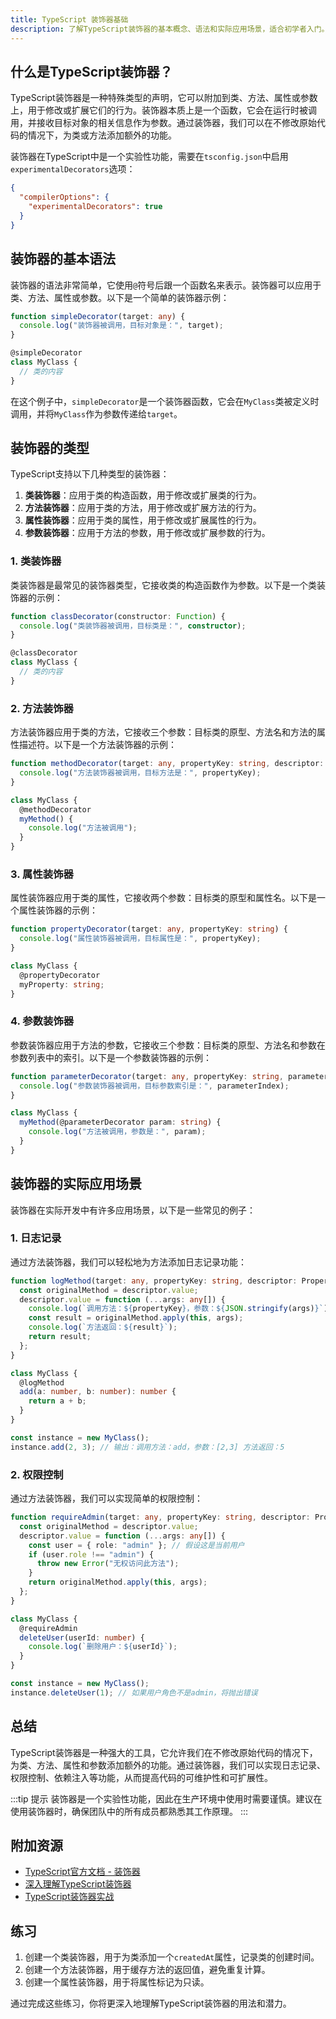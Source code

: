 ```yaml
---
title: TypeScript 装饰器基础
description: 了解TypeScript装饰器的基本概念、语法和实际应用场景，适合初学者入门。
---
```


## 什么是TypeScript装饰器？

TypeScript装饰器是一种特殊类型的声明，它可以附加到类、方法、属性或参数上，用于修改或扩展它们的行为。装饰器本质上是一个函数，它会在运行时被调用，并接收目标对象的相关信息作为参数。通过装饰器，我们可以在不修改原始代码的情况下，为类或方法添加额外的功能。

装饰器在TypeScript中是一个实验性功能，需要在`tsconfig.json`中启用`experimentalDecorators`选项：

```json
{
  "compilerOptions": {
    "experimentalDecorators": true
  }
}
```

## 装饰器的基本语法

装饰器的语法非常简单，它使用`@`符号后跟一个函数名来表示。装饰器可以应用于类、方法、属性或参数。以下是一个简单的装饰器示例：

```typescript
function simpleDecorator(target: any) {
  console.log("装饰器被调用，目标对象是：", target);
}

@simpleDecorator
class MyClass {
  // 类的内容
}
```

在这个例子中，`simpleDecorator`是一个装饰器函数，它会在`MyClass`类被定义时调用，并将`MyClass`作为参数传递给`target`。

## 装饰器的类型

TypeScript支持以下几种类型的装饰器：

1. **类装饰器**：应用于类的构造函数，用于修改或扩展类的行为。
2. **方法装饰器**：应用于类的方法，用于修改或扩展方法的行为。
3. **属性装饰器**：应用于类的属性，用于修改或扩展属性的行为。
4. **参数装饰器**：应用于方法的参数，用于修改或扩展参数的行为。

### 1. 类装饰器

类装饰器是最常见的装饰器类型，它接收类的构造函数作为参数。以下是一个类装饰器的示例：

```typescript
function classDecorator(constructor: Function) {
  console.log("类装饰器被调用，目标类是：", constructor);
}

@classDecorator
class MyClass {
  // 类的内容
}
```

### 2. 方法装饰器

方法装饰器应用于类的方法，它接收三个参数：目标类的原型、方法名和方法的属性描述符。以下是一个方法装饰器的示例：

```typescript
function methodDecorator(target: any, propertyKey: string, descriptor: PropertyDescriptor) {
  console.log("方法装饰器被调用，目标方法是：", propertyKey);
}

class MyClass {
  @methodDecorator
  myMethod() {
    console.log("方法被调用");
  }
}
```

### 3. 属性装饰器

属性装饰器应用于类的属性，它接收两个参数：目标类的原型和属性名。以下是一个属性装饰器的示例：

```typescript
function propertyDecorator(target: any, propertyKey: string) {
  console.log("属性装饰器被调用，目标属性是：", propertyKey);
}

class MyClass {
  @propertyDecorator
  myProperty: string;
}
```

### 4. 参数装饰器

参数装饰器应用于方法的参数，它接收三个参数：目标类的原型、方法名和参数在参数列表中的索引。以下是一个参数装饰器的示例：

```typescript
function parameterDecorator(target: any, propertyKey: string, parameterIndex: number) {
  console.log("参数装饰器被调用，目标参数索引是：", parameterIndex);
}

class MyClass {
  myMethod(@parameterDecorator param: string) {
    console.log("方法被调用，参数是：", param);
  }
}
```

## 装饰器的实际应用场景

装饰器在实际开发中有许多应用场景，以下是一些常见的例子：

### 1. 日志记录

通过方法装饰器，我们可以轻松地为方法添加日志记录功能：

```typescript
function logMethod(target: any, propertyKey: string, descriptor: PropertyDescriptor) {
  const originalMethod = descriptor.value;
  descriptor.value = function (...args: any[]) {
    console.log(`调用方法：${propertyKey}，参数：${JSON.stringify(args)}`);
    const result = originalMethod.apply(this, args);
    console.log(`方法返回：${result}`);
    return result;
  };
}

class MyClass {
  @logMethod
  add(a: number, b: number): number {
    return a + b;
  }
}

const instance = new MyClass();
instance.add(2, 3); // 输出：调用方法：add，参数：[2,3] 方法返回：5
```

### 2. 权限控制

通过方法装饰器，我们可以实现简单的权限控制：

```typescript
function requireAdmin(target: any, propertyKey: string, descriptor: PropertyDescriptor) {
  const originalMethod = descriptor.value;
  descriptor.value = function (...args: any[]) {
    const user = { role: "admin" }; // 假设这是当前用户
    if (user.role !== "admin") {
      throw new Error("无权访问此方法");
    }
    return originalMethod.apply(this, args);
  };
}

class MyClass {
  @requireAdmin
  deleteUser(userId: number) {
    console.log(`删除用户：${userId}`);
  }
}

const instance = new MyClass();
instance.deleteUser(1); // 如果用户角色不是admin，将抛出错误
```

## 总结

TypeScript装饰器是一种强大的工具，它允许我们在不修改原始代码的情况下，为类、方法、属性和参数添加额外的功能。通过装饰器，我们可以实现日志记录、权限控制、依赖注入等功能，从而提高代码的可维护性和可扩展性。

:::tip 提示
装饰器是一个实验性功能，因此在生产环境中使用时需要谨慎。建议在使用装饰器时，确保团队中的所有成员都熟悉其工作原理。
:::

## 附加资源

- [TypeScript官方文档 - 装饰器](https://www.typescriptlang.org/docs/handbook/decorators.html)
- [深入理解TypeScript装饰器](https://www.jianshu.com/p/5c2a5e3f5c3a)
- [TypeScript装饰器实战](https://www.cnblogs.com/whitewolf/p/13808186.html)

## 练习

1. 创建一个类装饰器，用于为类添加一个`createdAt`属性，记录类的创建时间。
2. 创建一个方法装饰器，用于缓存方法的返回值，避免重复计算。
3. 创建一个属性装饰器，用于将属性标记为只读。

通过完成这些练习，你将更深入地理解TypeScript装饰器的用法和潜力。
